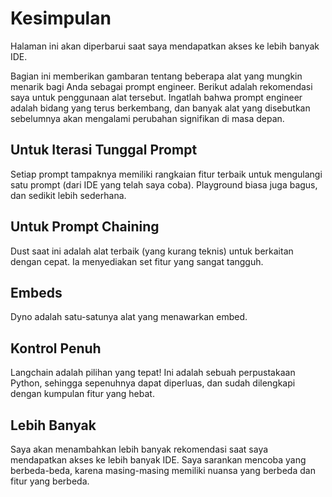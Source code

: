 
# Kesimpulan

Halaman ini akan diperbarui saat saya mendapatkan akses ke lebih banyak IDE.

Bagian ini memberikan gambaran tentang beberapa alat yang mungkin menarik bagi Anda sebagai prompt engineer. Berikut adalah rekomendasi saya untuk penggunaan alat tersebut. Ingatlah bahwa prompt engineer adalah bidang yang terus berkembang, dan banyak alat yang disebutkan sebelumnya akan mengalami perubahan signifikan di masa depan.

## Untuk Iterasi Tunggal Prompt

Setiap prompt tampaknya memiliki rangkaian fitur terbaik untuk mengulangi satu prompt (dari IDE yang telah saya coba). Playground biasa juga bagus, dan sedikit lebih sederhana.

## Untuk Prompt Chaining

Dust saat ini adalah alat terbaik (yang kurang teknis) untuk berkaitan dengan cepat. Ia menyediakan set fitur yang sangat tangguh.

## Embeds

Dyno adalah satu-satunya alat yang menawarkan embed.

## Kontrol Penuh

Langchain adalah pilihan yang tepat! Ini adalah sebuah perpustakaan Python, sehingga sepenuhnya dapat diperluas, dan sudah dilengkapi dengan kumpulan fitur yang hebat.

## Lebih Banyak

Saya akan menambahkan lebih banyak rekomendasi saat saya mendapatkan akses ke lebih banyak IDE. Saya sarankan mencoba yang berbeda-beda, karena masing-masing memiliki nuansa yang berbeda dan fitur yang berbeda.
